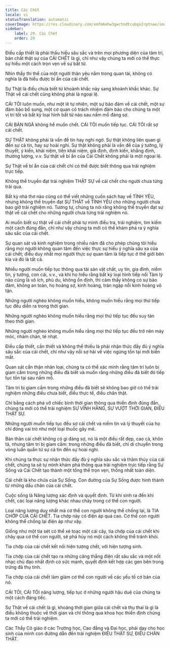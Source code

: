 ```yaml
---
title: Cái Chết
locale: vi
statusTranslation: automatic
coverImage: https://res.cloudinary.com/xmfm6mhw3gwctndtcubgx2rptnae/image/upload/v1740337243/small_cover_educacion_fundamental_a051170f1c.webp
sidebar:
    label: 29. Cái Chết
    order: 29
---
```

Điều cấp thiết là phải thấu hiểu sâu sắc và trên mọi phương diện của tâm trí, bản chất thật sự của CÁI CHẾT là gì, chỉ như vậy chúng ta mới có thể thực sự hiểu một cách trọn vẹn về sự bất tử.

Nhìn thấy thi thể của một người thân yêu nằm trong quan tài, không có nghĩa là đã hiểu được bí ẩn của cái chết.

Sự Thật là điều chưa biết từ khoảnh khắc này sang khoảnh khắc khác. Sự Thật về cái chết cũng không phải là ngoại lệ.

CÁI TÔI luôn muốn, như một lẽ tự nhiên, một sự bảo đảm về cái chết, một sự đảm bảo bổ sung, một cơ quan có trách nhiệm đảm bảo cho chúng ta một vị trí tốt và bất kỳ loại hình bất tử nào sau nấm mồ đáng sợ.

CÁI BẢN NGÃ không hề muốn chết. CÁI TÔI muốn tiếp tục. CÁI TÔI rất sợ cái chết.

SỰ THẬT không phải là vấn đề tin hay nghi ngờ. Sự thật không liên quan gì đến sự cả tin, hay sự hoài nghi. Sự thật không phải là vấn đề của ý tưởng, lý thuyết, ý kiến, khái niệm, tiền khái niệm, giả định, định kiến, khẳng định, thương lượng, v.v. Sự thật về bí ẩn của Cái Chết không phải là một ngoại lệ.

Sự Thật về bí ẩn của cái chết chỉ có thể được biết thông qua trải nghiệm trực tiếp.

Không thể truyền đạt trải nghiệm THẬT SỰ về cái chết cho người chưa từng trải qua.

Bất kỳ nhà thơ nào cũng có thể viết những cuốn sách hay về TÌNH YÊU, nhưng không thể truyền đạt SỰ THẬT về TÌNH YÊU cho những người chưa bao giờ trải nghiệm nó. Tương tự, chúng ta nói rằng không thể truyền đạt sự thật về cái chết cho những người chưa từng trải nghiệm nó.

Ai muốn biết sự thật về cái chết phải tự mình điều tra, trải nghiệm, tìm kiếm một cách đúng đắn, chỉ như vậy chúng ta mới có thể khám phá ra ý nghĩa sâu sắc của cái chết.

Sự quan sát và kinh nghiệm trong nhiều năm đã cho phép chúng tôi hiểu rằng mọi người không quan tâm đến việc thực sự hiểu ý nghĩa sâu xa của cái chết; điều duy nhất mọi người thực sự quan tâm là tiếp tục ở thế giới bên kia và đó là tất cả.

Nhiều người muốn tiếp tục thông qua tài sản vật chất, uy tín, gia đình, niềm tin, ý tưởng, con cái, v.v., và khi họ hiểu rằng bất kỳ loại hình tiếp nối Tâm lý nào cũng là vô ích, phù du, không ổn định, thì cảm thấy không có sự bảo đảm, không an toàn, họ hoảng sợ, kinh hoàng, tràn ngập nỗi kinh hoàng vô tận.

Những người nghèo không muốn hiểu, không muốn hiểu rằng mọi thứ tiếp tục đều diễn ra trong thời gian.

Những người nghèo không muốn hiểu rằng mọi thứ tiếp tục đều suy tàn theo thời gian.

Những người nghèo không muốn hiểu rằng mọi thứ tiếp tục đều trở nên máy móc, nhàm chán, tẻ nhạt.

Điều cấp thiết, cần thiết và không thể thiếu là phải nhận thức đầy đủ ý nghĩa sâu sắc của cái chết, chỉ như vậy nỗi sợ hãi về việc ngừng tồn tại mới biến mất.

Quan sát cẩn thận nhân loại, chúng ta có thể xác minh rằng tâm trí luôn bị giam cầm trong những điều đã biết và muốn rằng những điều đã biết đó tiếp tục tồn tại sau nấm mồ.

Tâm trí bị giam cầm trong những điều đã biết sẽ không bao giờ có thể trải nghiệm những điều chưa biết, điều thực tế, điều chân thật.

Chỉ bằng cách phá vỡ chiếc bình thời gian thông qua thiền định đúng đắn, chúng ta mới có thể trải nghiệm SỰ VĨNH HẰNG, SỰ VƯỢT THỜI GIAN, ĐIỀU THẬT SỰ.

Những người muốn tiếp tục đều sợ cái chết và niềm tin và lý thuyết của họ chỉ đóng vai trò như một loại thuốc gây mê.

Bản thân cái chết không có gì đáng sợ, nó là một điều rất đẹp, cao cả, khôn tả, nhưng tâm trí bị giam cầm: trong những điều đã biết, chỉ di chuyển trong vòng luẩn quẩn từ sự cả tin đến sự hoài nghi.

Khi chúng ta thực sự nhận thức đầy đủ ý nghĩa sâu sắc và thâm thúy của cái chết, chúng ta sẽ tự mình khám phá thông qua trải nghiệm trực tiếp rằng Sự Sống và Cái Chết tạo thành một tổng thể trọn vẹn, thống nhất toàn diện.

Cái chết là kho chứa của Sự Sống. Con đường của Sự Sống được hình thành từ những dấu chân của cái chết.

Cuộc sống là Năng lượng xác định và quyết định. Từ khi sinh ra đến khi chết, các loại năng lượng khác nhau chảy trong cơ thể con người.

Loại năng lượng duy nhất mà cơ thể con người không thể chống lại, là TIA CHỚP CỦA CÁI CHẾT. Tia chớp này có điện áp quá cao. Cơ thể con người không thể chống lại điện áp như vậy.

Giống như một tia sét có thể xé toạc một cái cây, tia chớp của cái chết khi chảy qua cơ thể con người, sẽ phá hủy nó một cách không thể tránh khỏi.

Tia chớp của cái chết kết nối hiện tượng chết, với hiện tượng sinh.

Tia chớp của cái chết tạo ra những căng thẳng điện rất sâu sắc và một nốt nhạc chủ đạo nhất định có sức mạnh, quyết định kết hợp các gen bên trong trứng đã thụ tinh.

Tia chớp của cái chết làm giảm cơ thể con người về các yếu tố cơ bản của nó.

CÁI TÔI, CÁI TÔI năng lượng, tiếp tục ở những người hậu duệ của chúng ta một cách đáng tiếc.

Sự Thật về cái chết là gì, khoảng thời gian giữa cái chết và thụ thai là gì là điều không thuộc về thời gian và chỉ thông qua khoa học thiền định chúng ta mới có thể trải nghiệm.

Các Thầy Cô giáo ở các Trường học, Cao đẳng và Đại học, phải dạy cho học sinh của mình con đường dẫn đến trải nghiệm ĐIỀU THẬT SỰ, ĐIỀU CHÂN THẬT.

